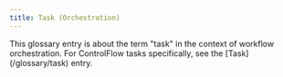 ```yaml
---
title: Task (Orchestration)
---
```


<Info>
This glossary entry is about the term "task" in the context of workflow orchestration. For ControlFlow tasks specifically, see the [Task](/glossary/task) entry.
    
</Info>